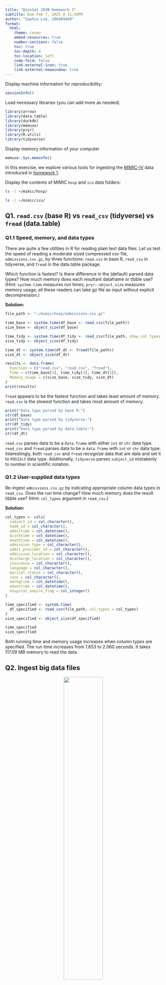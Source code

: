 ```yaml
---
title: "Biostat 203B Homework 2"
subtitle: Due Feb 7, 2025 @ 11:59PM
author: "Sophia Luo, 106409469"
format:
  html:
    theme: cosmo
    embed-resources: true
    number-sections: false
    toc: true
    toc-depth: 4
    toc-location: left
    code-fold: false
    link-external-icon: true
    link-external-newwindow: true
---
```


Display machine information for reproducibility:
```r
sessionInfo()
```

Load necessary libraries (you can add more as needed).
```r
library(arrow)
library(data.table)
library(duckdb)
library(memuse)
library(pryr)
library(R.utils)
library(tidyverse)
```

Display memory information of your computer
```r
memuse::Sys.meminfo()
```

In this exercise, we explore various tools for ingesting the [MIMIC-IV](https://physionet.org/content/mimiciv/3.1/) data introduced in [homework 1](https://ucla-biostat-203b.github.io/2025winter/hw/hw1/hw1.html).

Display the contents of MIMIC `hosp` and `icu` data folders:

```bash
ls -l ~/mimic/hosp/
```

```bash
ls -l ~/mimic/icu/
```

## Q1. `read.csv` (base R) vs `read_csv` (tidyverse) vs `fread` (data.table)

### Q1.1 Speed, memory, and data types

There are quite a few utilities in R for reading plain text data files. Let us test the speed of reading a moderate sized compressed csv file, `admissions.csv.gz`, by three functions: `read.csv` in base R, `read_csv` in tidyverse, and `fread` in the data.table package.

Which function is fastest? Is there difference in the (default) parsed data types? How much memory does each resultant dataframe or tibble use? (Hint: `system.time` measures run times; `pryr::object_size` measures memory usage; all these readers can take gz file as input without explicit decompression.) 

**Solution:**

```r
file_path <- "~/mimic/hosp/admissions.csv.gz"

time_base <- system.time(df_base <- read.csv(file_path))
size_base <- object_size(df_base)

time_tidy <- system.time(df_tidy <- read_csv(file_path, show_col_types = FALSE))
size_tidy <- object_size(df_tidy)

time_dt <- system.time(df_dt <- fread(file_path))
size_dt <- object_size(df_dt)
```

```r
results <- data.frame(
  Function = c("read.csv", "read_csv", "fread"),
  Time = c(time_base[3], time_tidy[3], time_dt[3]),
  Memory_Usage = c(size_base, size_tidy, size_dt)
)
print(results)
```

`fread` appears to be the fastest function and takes least amount of memory. 
`read.csv` is the slowest function and takes most amount of memory.

```r
print("Data type parsed by base R:")
str(df_base)
print("Data type parsed by tidyverse:")
str(df_tidy)
print("Data type parsed by data.table:")
str(df_dt)
```

`read.csv` parses data to be a `data.frame` with either `int` or `chr` data type.
`read_csv` and `fread` parses data to be a `data.frame` with `int` or `chr` data type. 
Interestingly, both `read_csv` and `fread` recognize data that are date and set it to `POSIXct` data type.
Additionally, `tidyverse` parses `subject_id` mistakenly to number in scientific notation.


### Q1.2 User-supplied data types

Re-ingest `admissions.csv.gz` by indicating appropriate column data types in `read_csv`. Does the run time change? How much memory does the result tibble use? (Hint: `col_types` argument in `read_csv`.)

**Solution:**

```r
col_types <- cols(
  subject_id = col_character(),         
  hadm_id = col_character(),            
  admittime = col_datetime(),           
  dischtime = col_datetime(),           
  deathtime = col_datetime(),         
  admission_type = col_character(),     
  admit_provider_id = col_character(),  
  admission_location = col_character(), 
  discharge_location = col_character(), 
  insurance = col_character(),          
  language = col_character(),           
  marital_status = col_character(),     
  race = col_character(),               
  edregtime = col_datetime(),           
  edouttime = col_datetime(),           
  hospital_expire_flag = col_integer()  
)

time_specified <- system.time(
  df_specified <- read_csv(file_path, col_types = col_types)
)
size_specified <- object_size(df_specified)

time_specified
size_specified
```

Both running time and memory usage increases when column types are specified.
The run time increases from 1.653 to 2.060 seconds. It takes 117.09 MB memory to read the data.

## Q2. Ingest big data files

<p align="center">
  <img src="./bigfile.png" width="50%">
</p>

Let us focus on a bigger file, `labevents.csv.gz`, which is about 130x bigger than `admissions.csv.gz`.
```bash
ls -l ~/mimic/hosp/labevents.csv.gz
```
Display the first 10 lines of this file.
```bash
zcat < ~/mimic/hosp/labevents.csv.gz | head -10
```

### Q2.1 Ingest `labevents.csv.gz` by `read_csv`

<p align="center">
  <img src="./readr_logo.png" width="20%">
</p>

Try to ingest `labevents.csv.gz` using `read_csv`. What happens? If it takes more than 3 minutes on your computer, then abort the program and report your findings. 

```r
file_path <- "~/mimic/hosp/labevents.csv.gz"
```

Note: `eval=FALSE` is set to avoid program crashing during rendering.
```r
system.time(labevents <- read_csv(file_path))
```

My RStudio program crashed before reaching 3 minutes. This is because the file size is so big that it exceeds the memory of my laptop to process it.

### Q2.2 Ingest selected columns of `labevents.csv.gz` by `read_csv`

Try to ingest only columns `subject_id`, `itemid`, `charttime`, and `valuenum` in `labevents.csv.gz` using `read_csv`.  Does this solve the ingestion issue? (Hint: `col_select` argument in `read_csv`.)

Note: `eval=FALSE` is set to avoid program crashing during rendering.
```r
labevent_selected_cols <- read_csv(file_path, col_select=c("subject_id","itemid",
                            "charttime","valuenum"))
```

My RStudio program crashed again. Even after selecting specific columns, the program still needs to process large size file and it crashes after exceeding maximum memory of my laptop.

### Q2.3 Ingest a subset of `labevents.csv.gz`

<p align="center">
  <img src="./linux_logo.png" width="20%">
</p>

Our first strategy to handle this big data file is to make a subset of the `labevents` data.  Read the [MIMIC documentation](https://mimic.mit.edu/docs/iv/modules/hosp/labevents/) for the content in data file `labevents.csv`.

In later exercises, we will only be interested in the following lab items: creatinine (50912), potassium (50971), sodium (50983), chloride (50902), bicarbonate (50882), hematocrit (51221), white blood cell count (51301), and glucose (50931) and the following columns: `subject_id`, `itemid`, `charttime`, `valuenum`. Write a Bash command to extract these columns and rows from `labevents.csv.gz` and save the result to a new file `labevents_filtered.csv.gz` in the current working directory. (Hint: Use `zcat <` to pipe the output of `labevents.csv.gz` to `awk` and then to `gzip` to compress the output. Do **not** put `labevents_filtered.csv.gz` in Git! To save render time, you can put `#| eval: false` at the beginning of this code chunk. TA will change it to `#| eval: true` before rendering your qmd file.)

Display the first 10 lines of the new file `labevents_filtered.csv.gz`. How many lines are in this new file, excluding the header? How long does it take `read_csv` to ingest `labevents_filtered.csv.gz`?

**Solution:**

```bash
#| eval: false
zcat < ~/mimic/hosp/labevents.csv.gz | 
awk -F',' 'NR==1 || $5 ~ /50912|50971|50983|50902|50882|51221|51301|50931/' |
cut -d',' -f2,5,7,10 |
gzip > ~/mimic/hosp/labevents_filtered.csv.gz
```

Display the first 10 lines of the new file:
```bash
zcat ~/mimic/hosp/labevents_filtered.csv.gz | head -10
```

Count the number of lines in the new file, excluding the header:
```bash
zcat ~/mimic/hosp/labevents_filtered.csv.gz |
tail -n +2| 
wc -l
```

Time for `read_csv` to ingest filtered file:
```r
file_path <- "~/mimic/hosp/labevents_filtered.csv.gz"

system.time(labevents <- read_csv(file_path, show_col_types = FALSE))
```
It took about 21 seconds for `read_csv` to ingest the filtered file.

### Q2.4 Ingest `labevents.csv` by Apache Arrow

<p align="center">
  <img src="./arrow_logo.png" width="30%">
</p>

Our second strategy is to use [Apache Arrow](https://arrow.apache.org/) for larger-than-memory data analytics. Unfortunately Arrow does not work with gz files directly. First decompress `labevents.csv.gz` to `labevents.csv` and put it in the current working directory (do not add it in git!). To save render time, put `#| eval: false` at the beginning of this code chunk. TA will change it to `#| eval: true` when rendering your qmd file.

Then use [`arrow::open_dataset`](https://arrow.apache.org/docs/r/reference/open_dataset.html) to ingest `labevents.csv`, select columns, and filter `itemid` as in Q2.3. How long does the ingest+select+filter process take? Display the number of rows and the first 10 rows of the result tibble, and make sure they match those in Q2.3. (Hint: use `dplyr` verbs for selecting columns and filtering rows.)

Write a few sentences to explain what is Apache Arrow. Imagine you want to explain it to a layman in an elevator. 

**Solution:**

```bash
#| eval: false
gunzip -c ~/mimic/hosp/labevents.csv.gz > ./labevents.csv
```
```r
system.time({
  labevents <- open_dataset("labevents.csv", format = "csv")

  labevents_arrow <- labevents |>
    select(subject_id, itemid, charttime, valuenum) |>
    filter(itemid %in% c(50912, 50971, 50983, 50902, 50882, 51221, 51301, 50931)) |>
    collect()
})
```

It takes 46 seconds to ingest, select, and filter content in `labevents.csv`.

Display the number of rows:
```r
nrow(labevents_arrow)
```

Display first 10 rows of the result tibble:
```r
head(labevents_arrow, 10)
```
The number of lines and the first 10 rows of the result tibble matches those in Q2.3

Apache Arrow is a lightning-fast data processing framework that allows efficient handling of large datasets without loading everything into memory. It does this by using a columnar in-memory format, which makes operations like filtering and selecting data extremely fast. 
Think of it as a highway for data—allowing seamless, high-speed movement between different tools like R, Python, and databases. Instead of copying data between systems (which slows things down), Arrow lets them share the same memory, making everything much more efficient.

### Q2.5 Compress `labevents.csv` to Parquet format and ingest/select/filter

<p align="center">
  <img src="./parquet_logo.png" width="30%">
</p>

Re-write the csv file `labevents.csv` in the binary Parquet format (Hint: [`arrow::write_dataset`](https://arrow.apache.org/docs/r/reference/write_dataset.html).) How large is the Parquet file(s)? How long does the ingest+select+filter process of the Parquet file(s) take? Display the number of rows and the first 10 rows of the result tibble and make sure they match those in Q2.3. (Hint: use `dplyr` verbs for selecting columns and filtering rows.)

Write a few sentences to explain what is the Parquet format. Imagine you want to explain it to a layman in an elevator.

**Solution:**

Re-write the csv file in the binary Parquet format:
```r
labevents <- open_dataset("labevents.csv", format = "csv")

write_dataset(labevents, "labevents_parquet", format = "parquet")
```

```bash
ls -l -h labevents_parquet
```
The Parquet file is 2.6G.

Ingest, select, and filter Parquet file:
```r
system.time({
  labevents_parquet <- open_dataset("labevents_parquet", format = "parquet")

  labevents_filtered_parquet <- labevents_parquet %>%
    select(subject_id, itemid, charttime, valuenum) %>%
    filter(itemid %in% c(50912, 50971, 50983, 50902, 50882, 51221, 51301, 50931)) %>%
    collect()  # Load into memory
})
```

It took 19 seconds to ingest, select, and filter Parquet file.

Display the number of rows:
```r
nrow(labevents_filtered_parquet)
```

First 10 rows of result tibble:
```r
head(labevents_filtered_parquet, 10)
```
This verifies that the number of rows and the first 10 rows matches those in Q2.3.

Parquet is a high-performance, space-efficient file format designed for big data. Unlike traditional CSV, Parquet stores data column-wise instead of row-wise. This makes it much faster for analytics, because when you filter or select specific columns, you don’t need to read the entire file—only the relevant parts. Parquet also compresses data better than CSV, saving storage space while boosting performance. 
Think of it as a well-organized, indexed library, where you can quickly find the books (data) you need instead of scanning every shelf.

### Q2.6 DuckDB

<p align="center">
  <img src="./duckdb_logo.png" width="20%">
</p>

Ingest the Parquet file, convert it to a DuckDB table by [`arrow::to_duckdb`](https://arrow.apache.org/docs/r/reference/to_duckdb.html), select columns, and filter rows as in Q2.5. How long does the ingest+convert+select+filter process take? Display the number of rows and the first 10 rows of the result tibble and make sure they match those in Q2.3. (Hint: use `dplyr` verbs for selecting columns and filtering rows.)

Write a few sentences to explain what is DuckDB. Imagine you want to explain it to a layman in an elevator.

**Solution:**

```r
system.time({
  # Ingest Parquet dataset
  labevents_parquet <- open_dataset("labevents_parquet", format = "parquet")
  
  # Convert to DuckDB table
  con <- dbConnect(duckdb::duckdb(), dbdir = ":memory:")
  labevents_duckdb <- to_duckdb(labevents_parquet, con)
  
  # Select columns and filter rows
  labevents_filtered_duckdb <- labevents_parquet |>
    select(subject_id, itemid, charttime, valuenum) |>
    filter(itemid %in% c(50912, 50971, 50983, 50902, 50882, 51221, 51301, 50931)) %>%
    collect()
  
  # Close DuckDB connection
  dbDisconnect(con)
})
```
It took 14 seconds to ingest Parquet file, select columns, and filter rows.

Display the number of rows:
```r
nrow(labevents_filtered_duckdb)
```
Display first 10 rows:
```r
head(labevents_filtered_parquet, 10)
```
This confirms that DuckDB generated file matches those in Q2.3.

DuckDB is a fast, lightweight database designed for efficient data analysis on a single machine. Unlike traditional databases that optimize for many users, DuckDB is built for analytics—it processes large datasets blazingly fast using an optimized columnar format. 
It’s like having the power of a full-fledged database engine without needing a server. Imagine Excel on steroids, where queries run instantly, and we can work with billions of rows seamlessly.

## Q3. Ingest and filter `chartevents.csv.gz`

[`chartevents.csv.gz`](https://mimic.mit.edu/docs/iv/modules/icu/chartevents/) contains all the charted data available for a patient. During their ICU stay, the primary repository of a patient’s information is their electronic chart. The `itemid` variable indicates a single measurement type in the database. The `value` variable is the value measured for `itemid`. The first 10 lines of `chartevents.csv.gz` are
```bash
zcat < ~/mimic/icu/chartevents.csv.gz | head -10
```
How many rows? 433 millions.
```bash
#| eval: false
zcat < ~/mimic/icu/chartevents.csv.gz | tail -n +2 | wc -l
```
[`d_items.csv.gz`](https://mimic.mit.edu/docs/iv/modules/icu/d_items/) is the dictionary for the `itemid` in `chartevents.csv.gz`.
```bash
zcat < ~/mimic/icu/d_items.csv.gz | head -10
```
In later exercises, we are interested in the vitals for ICU patients: heart rate (220045), mean non-invasive blood pressure (220181), systolic non-invasive blood pressure (220179), body temperature in Fahrenheit (223761), and respiratory rate (220210). Retrieve a subset of `chartevents.csv.gz` only containing these items, using the favorite method you learnt in Q2. 

Document the steps and show code. Display the number of rows and the first 10 rows of the result tibble.

